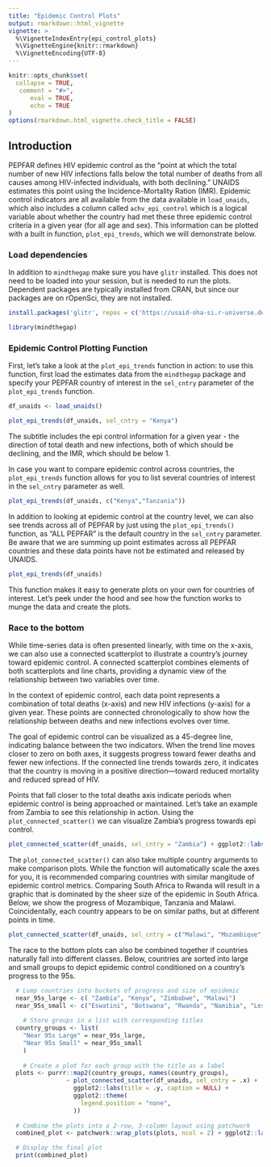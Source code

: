 ```yaml
---
title: "Epidemic Control Plots"
output: rmarkdown::html_vignette
vignette: >
  %\VignetteIndexEntry{epi_control_plots}
  %\VignetteEngine{knitr::rmarkdown}
  %\VignetteEncoding{UTF-8}
---
```


```r
knitr::opts_chunk$set(
  collapse = TRUE,
   comment = "#>",
      eval = TRUE, 
      echo = TRUE
)
options(rmarkdown.html_vignette.check_title = FALSE)
```

## Introduction

PEPFAR defines HIV epidemic control as the "point at which the total number of new HIV infections falls below the total number of deaths from all causes among HIV-infected individuals, with both declining." UNAIDS estimates this point using the Incidence-Mortality Ration (IMR). Epidemic control indicators are all available from the data available in `load_unaids`, which also includes a column called `achv_epi_control` which is a logical variable about whether the country had met these three epidemic control criteria in a given year (for all age and sex). This information can be plotted with a built in function, `plot_epi_trends`, which we will demonstrate below.

### Load dependencies

In addition to `mindthegap` make sure you have `glitr` installed. This does not need to be loaded into your session, but is needed to run the plots. Dependent packages are typically installed from CRAN, but since our packages are on rOpenSci, they are not installed.

```r
install.packages('glitr', repos = c('https://usaid-oha-si.r-universe.dev', 'https://cran.r-project.org/'))
```

```r
library(mindthegap)
```

### Epidemic Control Plotting Function

First, let's take a look at the `plot_epi_trends` function in action: to use this function, first load the estimates data from the `mindthegap` package and specify your PEPFAR country of interest in the `sel_cntry` parameter of the `plot_epi_trends` function.

```r
df_unaids <- load_unaids()
```

```r
plot_epi_trends(df_unaids, sel_cntry = "Kenya")
```
The subtitle includes the epi control information for a given year - the direction of total death and new infections, both of which should be declining, and the IMR, which should be below 1.

In case you want to compare epidemic control across countries, the `plot_epi_trends` function allows for you to list several countries of interest in the `sel_cntry` parameter as well.

```r
plot_epi_trends(df_unaids, c("Kenya","Tanzania"))
```

In addition to looking at epidemic control at the country level, we can also see trends across all of PEPFAR by just using the `plot_epi_trends()` function, as "ALL PEPFAR" is the default country in the `sel_cntry` parameter. Be aware that we are summing up point estimates across all PEPFAR countries and these data points have not be estimated and released by UNAIDS.

```r
plot_epi_trends(df_unaids)
```

This function makes it easy to generate plots on your own for countries of interest. Let's peek under the hood and see how the function works to munge the data and create the plots.


### Race to the bottom
While time-series data is often presented linearly, with time on the x-axis, we can also use a connected scatterplot to illustrate a country’s journey toward epidemic control. A connected scatterplot combines elements of both scatterplots and line charts, providing a dynamic view of the relationship between two variables over time.

In the context of epidemic control, each data point represents a combination of total deaths (x-axis) and new HIV infections (y-axis) for a given year. These points are connected chronologically to show how the relationship between deaths and new infections evolves over time.

The goal of epidemic control can be visualized as a 45-degree line, indicating balance between the two indicators. When the trend line moves closer to zero on both axes, it suggests progress toward fewer deaths and fewer new infections. If the connected line trends towards zero, it indicates that the country is moving in a positive direction—toward reduced mortality and reduced spread of HIV.

Points that fall closer to the total deaths axis indicate periods when epidemic control is being approached or maintained. Let’s take an example from Zambia to see this relationship in action. Using the `plot_connected_scatter()` we can visualize Zambia's progress towards epi control. 

```r
plot_connected_scatter(df_unaids, sel_cntry = "Zambia") + ggplot2::labs(title = toupper("Zambia reached epidemic control in 2023"))
```
The `plot_connected_scatter()` can also take multiple country arguments to make comparison plots. While the function will automatically scale the axes for you, it is recommended comparing countries with similar mangitude of epidemic control metrics. Comparing South Africa to Rwanda will result in a graphic that is dominated by the sheer size of the epidemic in South Africa. Below, we show the progress of Mozambique, Tanzania and Malawi. Coincidentally, each country appears to be on similar paths, but at different points in time. 

```r
plot_connected_scatter(df_unaids, sel_cntry = c("Malawi", "Mozambique", "Tanzania")) + ggplot2::labs(title = toupper("Zambia reached epidemic control in 2023"))
```

The race to the bottom plots can also be combined together if countries naturally fall into different classes. Below, countries are sorted into large and small groups to depict epidemic control conditioned on a country's progress to the 95s. 
```r
  
  # Lump countries into buckets of progress and size of epidemic
  near_95s_large <- c( "Zambia", "Kenya", "Zimbabwe", "Malawi")
  near_95s_small <- c("Eswatini", "Botswana", "Rwanda", "Namibia", "Lesotho")
  
    # Store groups in a list with corresponding titles
  country_groups <- list(
    "Near 95s Large" = near_95s_large,
    "Near 95s Small" = near_95s_small
    )
  
    # Create a plot for each group with the title as a label
  plots <- purrr::map2(country_groups, names(country_groups), 
                ~ plot_connected_scatter(df_unaids, sel_cntry = .x) + 
                  ggplot2::labs(title = .y, caption = NULL) +
                  ggplot2::theme(
                    legend.position = "none",
                  ))
  
  # Combine the plots into a 2-row, 3-column layout using patchwork
  combined_plot <- patchwork::wrap_plots(plots, ncol = 2) + ggplot2::labs(caption = mindthegap::source_note)

  # Display the final plot
  print(combined_plot)
  
  
```
